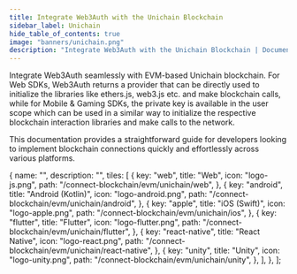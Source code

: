 ```yaml
---
title: Integrate Web3Auth with the Unichain Blockchain
sidebar_label: Unichain
hide_table_of_contents: true
image: "banners/unichain.png"
description: "Integrate Web3Auth with the Unichain Blockchain | Documentation - Web3Auth"
---
```



<SEO
  title="Integrate Web3Auth with the Unichain Blockchain"
  description="Integrate Web3Auth with the Unichain Blockchain | Documentation - Web3Auth"
  image="https://web3auth.io/docs/banners/unichain.png"
  slug="/connect-blockchain/evm/unichain"
/>

Integrate Web3Auth seamlessly with EVM-based Unichain blockchain. For Web SDKs, Web3Auth returns a
provider that can be directly used to initialize the libraries like ethers.js, web3.js etc. and make
blockchain calls, while for Mobile & Gaming SDKs, the private key is available in the user scope
which can be used in a similar way to initialize the respective blockchain interaction libraries and
make calls to the network.

This documentation provides a straightforward guide for developers looking to implement blockchain
connections quickly and effortlessly across various platforms.

  {
    name: "",
    description: "",
    tiles: [
      {
        key: "web",
        title: "Web",
        icon: "logo-js.png",
        path: "/connect-blockchain/evm/unichain/web",
      },
      {
        key: "android",
        title: "Android (Kotlin)",
        icon: "logo-android.png",
        path: "/connect-blockchain/evm/unichain/android",
      },
      {
        key: "apple",
        title: "iOS (Swift)",
        icon: "logo-apple.png",
        path: "/connect-blockchain/evm/unichain/ios",
      },
      {
        key: "flutter",
        title: "Flutter",
        icon: "logo-flutter.png",
        path: "/connect-blockchain/evm/unichain/flutter",
      },
      {
        key: "react-native",
        title: "React Native",
        icon: "logo-react.png",
        path: "/connect-blockchain/evm/unichain/react-native",
      },
      {
        key: "unity",
        title: "Unity",
        icon: "logo-unity.png",
        path: "/connect-blockchain/evm/unichain/unity",
      },
    ],
  },
];

<Tiles tileGroups={Unichain} />
